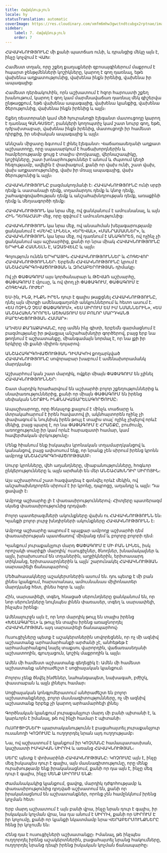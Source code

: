 ```yaml
---
title: Հավակնություն
locale: hy
statusTranslation: automatic
coverImage: https://res.cloudinary.com/xmfm6mhw3gwctndtcubgx2rptnae/image/upload/v1740337243/small_cover_educacion_fundamental_a051170f1c.webp
sidebar:
    label: 7. Հավակնություն
    order: 7
---
```

ՀԱՎԱԿՆՈՒԹՅՈՒՆԸ մի քանի պատճառ ունի, և դրանցից մեկը այն է, ինչը կոչվում է ՎԱԽ:

Համեստ տղան, որը շքեղ քաղաքների զբոսայգիներում մաքրում է հպարտ ջենթլմենների կոշիկները, կարող է գող դառնալ, եթե վախենա աղքատությունից, վախենա ինքն իրենից, վախենա իր ապագայից։

Համեստ դերձակուհին, որն աշխատում է հզոր հարուստի շքեղ խանութում, կարող է գող կամ մարմնավաճառ դառնալ մեկ գիշերվա ընթացքում, եթե վախենա ապագայից, վախենա կյանքից, վախենա ծերությունից, վախենա ինքն իրենից և այլն։

Շքեղ ռեստորանի կամ մեծ հյուրանոցի էլեգանտ մատուցողը կարող է դառնալ ԳԱՆԳՍՏԵՐ, բանկերի կողոպտիչ կամ շատ նուրբ գող, եթե, դժբախտաբար, վախենա ինքն իրենից, մատուցողի իր համեստ դիրքից, իր սեփական ապագայից և այլն։

Աննշան միջատը ձգտում է լինել էլեգանտ։ Վաճառասեղանի աղքատ աշխատողը, որը սպասարկում է հաճախորդներին և համբերությամբ ցույց է տալիս փողկապը, վերնաշապիկը, կոշիկները, շատ խոնարհություններ է անում և ժպտում կեղծ հեզությամբ, ավելին է փափագում, քանի որ վախ ունի, շատ վախ, վախ աղքատությունից, վախ իր մռայլ ապագայից, վախ ծերությունից և այլն։

ՀԱՎԱԿՆՈՒԹՅՈՒՆԸ բազմակողմանի է։ ՀԱՎԱԿՆՈՒԹՅՈՒՆԸ ունի սրբի դեմք և սատանայի դեմք, տղամարդու դեմք և կնոջ դեմք, շահագրգռվածության դեմք և անշահախնդրության դեմք, առաքինի դեմք և մեղսագործի դեմք։

ՀԱՎԱԿՆՈՒԹՅՈՒՆ կա նրա մեջ, ով ցանկանում է ամուսնանալ, և այն ՀԻՆ ԴԵՌԱՀԱՍԻ մեջ, որը զզվում է ամուսնությունից։

ՀԱՎԱԿՆՈՒԹՅՈՒՆ կա նրա մեջ, ով անսահման խելագարությամբ ցանկանում է «ՄԵԿԸ ԼԻՆԵԼ», «ԵՐԵՎԱԼ», «ՄԱՆՐԱՄԱՍՆԵՐ», և ՀԱՎԱԿՆՈՒԹՅՈՒՆ կա նրա մեջ, ով դառնում է ԱՆԱԳՈՐԵՏ, ով ոչինչ չի ցանկանում այս աշխարհից, քանի որ նրա միակ ՀԱՎԱԿՆՈՒԹՅՈՒՆԸ ԵՐԿԻՆՔ ՀԱՍՆԵԼՆ Է, ԱԶԱՏՎԵԼԸ և այլն։

Գոյություն ունեն ԵՐԿՐԱՅԻՆ ՀԱՎԱԿՆՈՒԹՅՈՒՆՆԵՐ և ՀՈԳԵՎՈՐ ՀԱՎԱԿՆՈՒԹՅՈՒՆՆԵՐ։ Երբեմն ՀԱՎԱԿՆՈՒԹՅՈՒՆԸ կրում է ԱՆՇԱՀԱԳՐԳՌՎԱԾՈՒԹՅԱՆ և ԶՈՀԱԲԵՐՈՒԹՅԱՆ դիմակը։

Ով չի ՓԱՓԱԳՈՒՄ այս կործանարար և ԹՇՎԱՌ աշխարհը, ՓԱՓԱԳՈՒՄ է մյուսը, և ով փող չի ՓԱՓԱԳՈՒՄ, ՓԱՓԱԳՈՒՄ Է ՀՈԳԵԿԱՆ ՈՒԺԵՐ

ԵՍ-ին, ԻՆՁ, ԻՆՔՆ ԻՐԵՆ դուր է գալիս թաքցնել ՀԱՎԱԿՆՈՒԹՅՈՒՆԸ, դնել այն միտքի ամենագաղտնի անկյուններում և հետո ասում է. «ԵՍ ՈՉԻՆՉ ՉԵՄ ՓԱՓԱԳՈՒՄ», «ԵՍ ՍԻՐՈՒՄ ԵՄ ԻՄ ՆՄԱՆՆԵՐԻՆ», «ԵՍ ԱՆՇԱՀԱԽՆԴՐՈՐԵՆ ԱՇԽԱՏՈՒՄ ԵՄ ԲՈԼՈՐ ՄԱՐԴԿԱՆՑ ԲԱՐԵԿԵՑՈՒԹՅԱՆ ՀԱՄԱՐ»։

ԱՂՎԵՍ ՔԱՂԱՔԱԿԱՆԸ, որը ամեն ինչ գիտի, երբեմն զարմացնում է բազմությանը իր թվացյալ անշահախնդիր գործերով, բայց երբ նա թողնում է աշխատանքը, միանգամայն նորմալ է, որ նա լքի իր երկիրը մի քանի միլիոն դոլարով։

ԱՆՇԱՀԱԳՐԳՌՎԱԾՈՒԹՅԱՆ ԴԻՄԱԿՈՎ քողարկված ՀԱՎԱԿՆՈՒԹՅՈՒՆԸ սովորաբար խաբում է ամենախորամանկ մարդկանց։

Աշխարհում կան շատ մարդիկ, ովքեր միայն ՓԱՓԱԳՈՒՄ են չլինել ՀԱՎԱԿՆՈՒԹՅՈՒՆՆԵՐ։

Շատ մարդիկ հրաժարվում են աշխարհի բոլոր շքեղություններից և սնափառություններից, քանի որ միայն ՓԱՓԱԳՈՒՄ են իրենց սեփական ՆԵՐՔԻՆ ԻՆՔՆԱԿԱՏԱՐԵԼԱԳՈՐԾՈՒՄԸ։

Ապաշխարողը, որը ծնկաչոք քայլում է մինչև տաճարը և մտրակահարում է իրեն հավատով լի, ակնհայտորեն ոչինչ չի փափագում և նույնիսկ իրեն թույլ է տալիս տալ՝ ոչինչ չխլելով որևէ մեկից, բայց պարզ է, որ նա ՓԱՓԱԳՈՒՄ Է ՀՐԱՇՔԸ, բուժումը, առողջությունը իր կամ որևէ հարազատի համար, կամ հավերժական փրկությունը։

Մենք հիանում ենք իսկապես կրոնական տղամարդկանցով և կանանցով, բայց ափսոսում ենք, որ նրանք չեն սիրում իրենց կրոնն ամբողջ ԱՆՇԱՀԱԳՐԳՌՎԱԾՈՒԹՅԱՄԲ։

Սուրբ կրոնները, վեհ աղանդները, միաբանությունները, հոգևոր ընկերությունները և այլն արժանի են մեր ԱՆՇԱՀԱԽՆԴԻՐ ՍԻՐՈՅԻՆ։

Այս աշխարհում շատ հազվադեպ է գտնվել որևէ մեկին, ով անշահախնդրորեն սիրում է իր կրոնը, դպրոցը, աղանդը և այլն: Դա ցավալի է։

Ամբողջ աշխարհը լի է փառասիրություններով։ Հիտլերը պատերազմ սկսեց փառասիրությունից դրդված։

Բոլոր պատերազմների ակունքները վախն ու ՀԱՎԱԿՆՈՒԹՅՈՒՆՆ են։ Կյանքի բոլոր լուրջ խնդիրների ակունքները ՀԱՎԱԿՆՈՒԹՅՈՒՆՆ է։

Ամբողջ աշխարհը ապրում է պայքար ամբողջ աշխարհի դեմ փառասիրության պատճառով՝ միմյանց դեմ և բոլորը բոլորի դեմ։

Կյանքում յուրաքանչյուր մարդ ՓԱՓԱԳՈՒՄ Է ՄԻ ԲԱՆ ԼԻՆԵԼ, իսկ որոշակի տարիքի մարդիկ՝ ուսուցիչներ, ծնողներ, խնամակալներ և այլն, խրախուսում են տղաներին, աղջիկներին, երիտասարդ տիկնանց, երիտասարդներին և այլն՝ շարունակել ՀԱՎԱԿՆՈՒԹՅԱՆ սարսափելի ճանապարհով։

Մեծահասակները աշակերտներին ասում են. դու պետք է մի բան լինես կյանքում, հարստանաս, ամուսնանաս միլիոնատեր մարդկանց հետ, լինես հզոր և այլն։

Հին, սարսափելի, տգեղ, հնացած սերունդները ցանկանում են, որ նոր սերունդները նույնպես լինեն փառասեր, տգեղ և սարսափելի, ինչպես իրենք։

Ամենալուրջն այն է, որ նոր մարդիկ թույլ են տալիս իրենց «ԽԵԼԱԳԱՐԵԼ» և թույլ են տալիս իրենց առաջնորդել ՀԱՎԱԿՆՈՒԹՅԱՆ այդ սարսափելի ճանապարհով։

Ուսուցիչները պետք է աշակերտներին սովորեցնեն, որ ոչ մի ազնիվ աշխատանք արհամարհանքի արժանի չէ, անհեթեթ է արհամարհանքով նայել տաքսու վարորդին, վաճառասեղանի աշխատողին, գյուղացուն, կոշիկ մաքրողին և այլն։

Ամեն մի համեստ աշխատանք գեղեցիկ է։ Ամեն մի համեստ աշխատանք անհրաժեշտ է սոցիալական կյանքում։

Բոլորս չենք ծնվել ինժեներ, նահանգապետ, նախագահ, բժիշկ, փաստաբան և այլն լինելու համար։

Սոցիալական կոնգլոմերատում անհրաժեշտ են բոլոր աշխատանքները, բոլոր մասնագիտությունները, ոչ մի ազնիվ աշխատանք երբեք չի կարող արհամարհելի լինել։

Գործնական կյանքում յուրաքանչյուր մարդ մի բանի պիտանի է, և կարևորն է իմանալ, թե ով ինչի համար է պիտանի։

ՈւՍՈՒՑԻՉՆԵՐԻ պարտականությունն է բացահայտել յուրաքանչյուր ուսանողի ԿՈՉՈՒՄԸ և ուղղորդել նրան այդ ուղղությամբ։

Նա, ով աշխատում է կյանքում իր ԿՈՉՄԱՆԸ համապատասխան, կաշխատի ԻՍԿԱԿԱՆ ՍԻՐՈՎ և առանց ՀԱՎԱԿՆՈՒԹՅԱՆ։

ՍԵՐԸ պետք է փոխարինի ՀԱՎԱԿՆՈՒԹՅԱՆԸ։ ԿՈՉՈՒՄԸ այն է, ինչը մեզ իսկապես դուր է գալիս, այն մասնագիտությունը, որը մենք ուրախությամբ ենք իրականացնում, քանի որ դա այն է, ինչը մեզ դուր է գալիս, ինչը ՄԵՆՔ ՍԻՐՈՒՄ ԵՆՔ։

Ժամանակակից կյանքում, ցավոք, մարդիկ դժգոհությամբ և փառասիրությունից դրդված աշխատում են, քանի որ իրականացնում են աշխատանքներ, որոնք չեն համընկնում իրենց կոչման հետ։

Երբ մարդ աշխատում է այն բանի վրա, ինչը նրան դուր է գալիս, իր իսկական կոչման վրա, նա դա անում է ՍԻՐՈՎ, քանի որ ՍԻՐՈՒՄ Է իր կոչումը, քանի որ կյանքի նկատմամբ նրա ՎԵՐԱԲԵՐՄՈՒՆՔՆԵՐԸ հենց իր կոչումն են։

Հենց դա է ուսուցիչների աշխատանքը։ Իմանալ, թե ինչպես ուղղորդել իրենց աշակերտներին, բացահայտել նրանց հակումները, ուղղորդել նրանց դեպի իրենց իսկական կոչման ճանապարհը։

